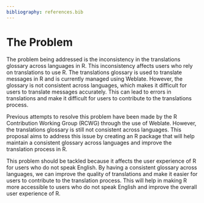 ```yaml
---
bibliography: references.bib
---
```


# The Problem

```{=html}
<!-- 
Outlining the issue / weak point / problem to be solved by this proposal. This should be a compelling section that sets the reader up for the next section - the proposed solution!

It is important to cover:

 - [ ] What the problem is
 - [ ] Who it affects
 - [ ] Have there been previous attempts to resolve the problem
 - [ ] Why it should be tackled
-->
```

The problem being addressed is the inconsistency in the translations glossary across languages in R. This inconsistency affects users who rely on translations to use R. The translations glossary is used to translate messages in R and is currently managed using Weblate. However, the glossary is not consistent across languages, which makes it difficult for users to translate messages accurately. This can lead to errors in translations and make it difficult for users to contribute to the translations process. 

Previous attempts to resolve this problem have been made by the R Contribution Working Group (RCWG) through the use of Weblate. However, the translations glossary is still not consistent across languages. This proposal aims to address this issue by creating an R package that will help maintain a consistent glossary across languages and improve the translation process in R.

This problem should be tackled because it affects the user experience of R for users who do not speak English. By having a consistent glossary across languages, we can improve the quality of translations and make it easier for users to contribute to the translation process. This will help in making R more accessible to users who do not speak English and improve the overall user experience of R.
